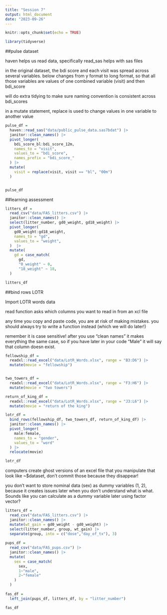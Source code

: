 ```yaml
---
title: "Session 7"
output: html_document
date: "2023-09-26"
---
```


```r
knitr::opts_chunk$set(echo = TRUE)
```

```r
library(tidyverse)
```

##pulse dataset

haven helps us read data, specifically read_sas helps with sas files

in the original dataset, the bdi score and each visit was spread across several variables. below changes from y format to long format, so that all those variables are values of one combined variable (visit) and then bdi_score

will do extra tidying to make sure naming convention is consistent across bdi_scores

in a mutate statement, replace is used to change values in one variable to another value
```r
pulse_df =
  haven::read_sas("data/public_pulse_data.sas7bdat") |> 
  janitor::clean_names() |> 
  pivot_longer(
    bdi_score_bl:bdi_score_12m,
    names_to = "visit",
    values_to = "bdi_score",
    names_prefix = "bdi_score_"
  ) |> 
  mutate(
    visit = replace(visit, visit == "bl", "00m")
  )


pulse_df
```


##learning assessment

```r

litters_df =
  read_csv("data/FAS_litters.csv") |> 
  janitor::clean_names() |> 
  select(litter_number, gd0_weight, gd18_weight) |> 
  pivot_longer(
    gd0_weight:gd18_weight,
    names_to = "gd",
    values_to = "weight",
  )  |> 
  mutate(
    gd = case_match(
      gd, 
      "0_weight" ~ 0,
      "18_weight" ~ 18,
  )

litters_df
```

##bind rows LOTR

Import LOTR words data

read function asks which columns you want to read in from an xcl file

any time you copy and paste code, you are at risk of making mistakes. you should always try to write a function instead (which we will do later!)

remember it is case sensitive! after you use "clean names" it makes everything the same case, so if you have later in your code "Male" it will say that column doesn exist.

```r
fellowship_df = 
  readxl::read_excel("data/LotR_Words.xlsx", range = "B3:D6") |> 
  mutate(movie = "fellowship")


two_towers_df = 
  readxl::read_excel("data/LotR_Words.xlsx", range = "F3:H6") |> 
  mutate(movie = "two towers")

return_of_king_df = 
  readxl::read_excel("data/LotR_Words.xlsx", range = "J3:L6") |> 
  mutate(movie = "return of the king")

lotr_df =
  bind_rows(fellowship_df, two_towers_df, return_of_king_df) |>
  janitor::clean_names() |> 
  pivot_longer(
    male:female,
    names_to = "gender",
    values_to = "word"
  ) |> 
  relocate(movie)

lotr_df
```

computers create ghost versions of an excel file that you manipulate that look like ~$dataset, don't commit those because they disappear!

you don't want to store nominal data (sex) as dummy variables (1, 2), because it creates issues later when you don't understand what is what. Sounds like you can calculate as a dummy variable later using factor vector?

```r
litters_df =
  read_csv("data/FAS_litters.csv") |> 
  janitor::clean_names() |> 
  mutate(wt_gain = gd0_weight - gd0_weight) |> 
  select(litter_number, group, wt_gain) |> 
  separate(group, into = c("dose","day_of_tx"), 3)
  
pups_df =
  read_csv("data/FAS_pups.csv") |> 
  janitor::clean_names() |> 
  mutate(
    sex = case_match(
      sex,
      1~"male",
      2~"female"
    )
  )
  
fas_df =
  left_join(pups_df, litters_df, by = "litter_number")

fas_df

```


